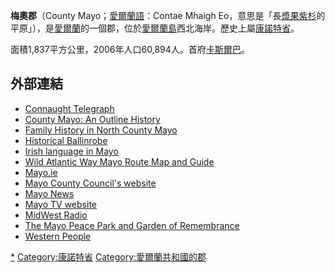 {{Unreferenced|time=2018-09-08T14:18:39+00:00}}
{{Infobox settlement
|name                   = 梅奧郡
|official_name          = Contae Mhaigh Eo
|other_name             = 
|settlement_type        = [[愛爾蘭行政區劃|郡]]
|image_shield           =County_Mayo_coat_of_arms.png
|motto = ''Dia is Muire Linn''{{spaces|2}}<small>([[Irish_language|愛爾蘭語]])</small><br/>"God and [[Mary_(mother_of_Jesus)|Mary]] be with us"
|image_map              = Island of Ireland location map Mayo.svg
|area_total_km2         = 5586
|area_rank              = {{tsl|en|List of Irish counties by area||第3名}}
|seat_type              = [[郡治|郡治]]
|seat                   = [[卡斯爾巴|卡斯爾巴]]
|blank_name_sec1        = {{tsl|en|Vehicle registration plates of Ireland|愛爾蘭車輛牌照|車輛牌照}}
|blank_info_sec1        = MO
|population_total       = 130638
|population_rank        = {{tsl|en|List of Irish counties by population||第16名}}
|population_as_of       = 2011年
|government_type        = {{tsl|en|Mayo County Council||郡議會}}
|subdivision_type3      = [[愛爾蘭下議院|下議院]]
|subdivision_name3      = {{tsl|en|Mayo (Dáil Éireann constituency)||梅奧}}
|subdivision_type4      = 歐盟議會
|subdivision_name4      = {{tsl|en|North-West (European Parliament constituency)||西北}}
|subdivision_type       = [[主權國家|國家]]
|subdivision_name       = {{IRL}}
|subdivision_type1      = [[愛爾蘭省份|省份]]
|subdivision_name1      = [[康諾特省|康諾特]]
|website                = {{URL|www.mayococo.ie}}
}}
'''梅奧郡'''（County Mayo；[[愛爾蘭語|愛爾蘭語]]：Contae Mhaigh Eo，意思是「長[[漿果紫杉|漿果紫杉]]的平原」），是[[愛爾蘭共和國|愛爾蘭]]的一個郡，位於[[愛爾蘭島|愛爾蘭島]]西北海岸。歷史上屬[[康諾特省|康諾特省]]。

面積1,837平方公里，2006年人口60,894人。首府[[卡斯爾巴|卡斯爾巴]]。

==外部連結==
{{wikivoyage}}
{{EB1911 Poster|Mayo}}
* [http://www.Con-telegraph.ie/ Connaught Telegraph] {{Wayback|url=http://www.con-telegraph.ie/ |date=20051226222925 }}
* [http://www.mayo-ireland.ie/Mayo/History/FullHist.htm County Mayo: An Outline History] {{Wayback|url=http://www.mayo-ireland.ie/Mayo/History/FullHist.htm |date=20130601224053 }}
* [http://www.goldenlangan.com/ Family History in North County Mayo] {{Wayback|url=http://www.goldenlangan.com/ |date=20210906180949 }}
* [http://www.historicalballinrobe.com/index.aspx Historical Ballinrobe] {{Wayback|url=http://www.historicalballinrobe.com/index.aspx |date=20120729065442 }}
* [http://www.irishlanguageincountymayo.com/ Irish language in Mayo] {{Wayback|url=http://www.irishlanguageincountymayo.com/ |date=20160129131008 }}
* [http://www.activeme.ie/guides/driving/wild-atlantic-way-co-mayo-route-map-and-guide-ireland/ Wild Atlantic Way Mayo Route Map and Guide] {{Wayback|url=http://www.activeme.ie/guides/driving/wild-atlantic-way-co-mayo-route-map-and-guide-ireland/ |date=20161010072243 }}
* [http://www.mayo.ie/ Mayo.ie] {{Wayback|url=http://www.mayo.ie/ |date=20170309070050 }}
* [http://www.mayococo.ie/ Mayo County Council's website] {{Wayback|url=http://www.mayococo.ie/ |date=20000614204629 }}
* [http://www.mayonews.ie Mayo News] {{Wayback|url=http://www.mayonews.ie/ |date=20200818032920 }}
* [https://web.archive.org/web/20161008101901/http://www.mayotv.ie/ Mayo TV website]
* [http://www.midwestirishradio.ie MidWest Radio]{{Dead link|date=2019年4月 |bot=InternetArchiveBot |fix-attempted=yes }}
* [http://www.mayopeacepark.ie The Mayo Peace Park and Garden of Remembrance] {{Wayback|url=http://www.mayopeacepark.ie/ |date=20200905174215 }}
* [http://www.westernpeople.ie/ Western People] {{Wayback|url=http://www.westernpeople.ie/ |date=20000301234229 }}

{{愛爾蘭行政區劃}}
{{DEFAULTSORT:Mayo}}
[[Category:梅奧郡|*]]
[[Category:康諾特省|Category:康諾特省]]
[[Category:愛爾蘭共和國的郡|Category:愛爾蘭共和國的郡]]
